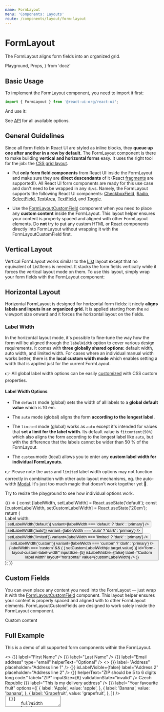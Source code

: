 ```yaml
---
name: FormLayout
menu: 'Components: Layouts'
route: /components/layout/form-layout
---
```


# FormLayout

The FormLayout aligns form fields into an organized grid.

  Playground,
  Props,
} from 'docz'

## Basic Usage

To implement the FormLayout component, you need to import it first:

```js
import { FormLayout } from '@react-ui-org/react-ui';
```

And use it:

<Playground>
  <FormLayout>
    <TextField id="my-text-field" label="A form element" />
  </FormLayout>
</Playground>

See [API](#api) for all available options.

## General Guidelines

Since all form fields in React UI are styled as inline blocks, they **queue up
one after another in a row by default.** The FormLayout component is there to
make building **vertical and horizontal forms** easy. It uses the right tool for
the job: the
[CSS grid layout](https://developer.mozilla.org/en-US/docs/Web/CSS/CSS_Grid_Layout).

- Put **only form field components** from React UI inside the FormLayout and
  make sure they are **direct descendants** of it (React
  [fragments](https://reactjs.org/docs/fragments.html)
  are supported!). All React UI form components are ready for this use case and
  don't need to be wrapped in any `div`s. Namely, the FormLayout supports the
  following React UI components:
  [CheckboxField](/components/ui/checkbox-field),
  [Radio](/components/ui/radio), [SelectField](/components/ui/select-field),
  [TextArea](/components/ui/text-area), [TextField](/components/ui/text-field),
  and [Toggle](/components/ui/toggle).

- Use the [FormLayoutCustomField](#custom-fields) component when you need to
  place any **custom content** inside the FormLayout. This layout helper ensures
  your content is properly spaced and aligned with other FormLayout elements.
  Do **not** try to put any custom HTML or React components directly into
  FormLayout without wrapping it with the FormLayoutCustomField first.

## Vertical Layout

Vertical FormLayout works similar to the [List](/components/layout/list) layout
except that no equivalent of ListItems is needed. It stacks the form fields
vertically while it forces the vertical layout mode on them. To use this layout,
simply wrap your form fields with the FormLayout component:

<Playground>
  <FormLayout>
    <TextField id="my-text-field-vertical-1" label="A form element" />
    <TextField id="my-text-field-vertical-2" label="Another form element" />
    <TextField id="my-text-field-vertical-3" label="Yet another one" />
  </FormLayout>
</Playground>

## Horizontal Layout

Horizontal FormLayout is designed for horizontal form fields: it nicely **aligns
labels and inputs in an organized grid.** It is applied starting from the `md`
viewport size onward and it forces the horizontal layout on the fields.

<Playground>
  <FormLayout fieldLayout="horizontal">
    <TextField id="my-text-field-horizontal-1" label="A form element" />
    <TextField id="my-text-field-horizontal-2" label="Another form element" />
    <TextField id="my-text-field-horizontal-3" label="Yet another one" />
  </FormLayout>
</Playground>

### Label Width

In the horizontal layout mode, it's possible to fine-tune the way how the form
will be aligned through the `labelWidth` option to cover various design
requirements. It comes with **three globally shared options:** default width,
auto width, and limited width. For cases where an individual manual width works
better, there is the **local custom width mode** which enables setting a width
that is applied just for the current FormLayout.

👉 All global label width options can be easily [customized](/customize/theming)
with CSS custom properties.

#### Label Width Options

- The `default` mode (global) sets the width of all labels to a **global default
  value** which is 10 em.

- The `auto` mode (global) aligns the form **according to the longest label.**

- The `limited` mode (global) works as `auto` except it's intended for values
  that **set a limit for the label width.** Its default value is
  `fitcontent(50%)` which also aligns the form according to the longest label
  like `auto`, but with the difference that the labels cannot be wider than
  50 % of the FormLayout.

- The `custom` mode (local) allows you to enter any **custom label width for
  individual FormLayouts.**

👉 Please note the `auto` and `limited` label width options may not function
correctly in combination with other auto layout mechanisms, eg. the auto-width
[Modal](/components/ui/modal). It's just too much magic that doesn't work
together yet 🎩.

Try to resize the playground to see how individual options work.

<Playground>
  {() => {
    const [labelWidth, setLabelWidth] = React.useState('default');
    const [customLabelWidth, setCustomLabelWidth] = React.useState('20em');
    return (
      <div>
        <div className="mb-6">
          <Toolbar align="baseline">
            <ToolbarItem>
              <span id="label-width-options-label">Label width:</span>
            </ToolbarItem>
            <ToolbarItem>
              <ButtonGroup aria-labelledby="#label-width-options-label">
                <Button
                  label="default"
                  clickHandler={() => setLabelWidth('default')}
                  variant={labelWidth === 'default' ? 'dark' : 'primary'}
                />
                <Button
                  label="auto"
                  clickHandler={() => setLabelWidth('auto')}
                  variant={labelWidth === 'auto' ? 'dark' : 'primary'}
                />
                <Button
                  label="limited"
                  clickHandler={() => setLabelWidth('limited')}
                  variant={labelWidth === 'limited' ? 'dark' : 'primary'}
                />
                <Button
                  label="custom"
                  clickHandler={() => setLabelWidth('custom')}
                  variant={labelWidth === 'custom' ? 'dark' : 'primary'}
                />
              </ButtonGroup>
            </ToolbarItem>
            {labelWidth === 'custom' && (
              <ToolbarItem>
                <TextField
                  changeHandler={(e) => (
                    setCustomLabelWidth(e.target.value)
                  )}
                  id="form-layout-custom-label-width"
                  inputSize={5}
                  isLabelVisible={false}
                  label="Custom label width"
                  layout="horizontal"
                  value={customLabelWidth}
                />
              </ToolbarItem>
            )}
          </Toolbar>
        </div>
        <FormLayout
          fieldLayout="horizontal"
          labelWidth={labelWidth === 'custom' ? customLabelWidth : labelWidth}
        >
          <TextField id="my-text-field-label-width-1" label="A form element" />
          <TextField
            id="my-text-field-label-width-2"
            label={'Another form element with a very long label that is so '
              + 'long that in the auto mode, it should make the label column '
              + 'grow until the inputs reach the end of the line, but it will '
              + 'not exceed 50 % of the FormLayout width in the limited label '
              + 'width mode'}
          />
          <TextField id="my-text-field-label-width-3" label="Yet another one" />
        </FormLayout>
      </div>
    );
  }}
</Playground>

## Custom Fields

You can even place any content you need into the FormLayout — just wrap it with
the [FormLayoutCustomField](#formlayoutcustomfield) component. This layout
helper ensures your content is properly spaced and aligned with to other
FormLayout elements. FormLayoutCustomFields are designed to work solely inside
the FormLayout component.

<Playground>
  <FormLayout fieldLayout="horizontal">
    <TextField id="my-text-field-custom-1" label="A form element" />
    <FormLayoutCustomField label="Optional label">
      <Placeholder bordered>Custom content</Placeholder>
    </FormLayoutCustomField>
    <TextField id="my-text-field-custom-2" label="Another form element" />
  </FormLayout>
</Playground>

## Full Example

This is a demo of all supported form components within the FormLayout.

<Playground>
  <FormLayout fieldLayout="horizontal" labelWidth="auto">
    <>
      <TextField
        id="form-layout-horizontal-first-name"
        changeHandler={() => {}}
        label="First Name"
      />
      <TextField
        id="form-layout-horizontal-last-name"
        changeHandler={() => {}}
        label="Last Name"
      />
    </>
    <TextField
      id="form-layout-horizontal-email"
      changeHandler={() => {}}
      label="Email address"
      type="email"
      helperText="Optional"
    />
    <>
      <TextField
        id="form-layout-horizontal-address-1"
        changeHandler={() => {}}
        label="Address"
        placeholder="Address line 1"
      />
      <TextField
        id="form-layout-horizontal-address-2"
        changeHandler={() => {}}
        isLabelVisible={false}
        label="Address 2"
        placeholder="Address line 2"
      />
      <TextField
        id="form-layout-horizontal-zip"
        changeHandler={() => {}}
        helperText="ZIP should be 5 to 6 digits long code."
        label="ZIP"
        inputSize={6}
        validationState="invalid"
      />
      <FormLayoutCustomField
        id="form-layout-horizontal-country"
        label="Country"
      >
        <span>Czech Republic</span>
      </FormLayoutCustomField>
      <CheckboxField
        id="form-layout-horizontal-delivery"
        changeHandler={() => {}}
        label="This is my delivery address"
      />
    </>
    <SelectField
      id="form-layout-horizontal-fruit"
      changeHandler={() => {}}
      label="Your favourite fruit"
      options={[
        {
          label: 'Apple',
          value: 'apple',
        },
        {
          label: 'Banana',
          value: 'banana',
        },
        {
          label: 'Grapefruit',
          value: 'grapefruit',
        },
      ]}
    />
    <TextArea
      id="form-layout-horizontal-message"
      changeHandler={() => {}}
      fullWidth
      label="Message"
      rows={3}
    />
    <Toggle
      id="form-layout-horizontal-newsletter"
      changeHandler={() => {}}
      checked
      label="Receive weekly newsletter"
      required
      description="Only once per week!"
    />
    <Radio
      id="form-layout-horizontal-fruit-2"
      changeHandler={() => {}}
      label="And fruit again!"
      options={[
        {
          label: 'Apple',
          value: 'apple',
        },
        {
          label: 'Banana',
          value: 'banana',
        },
        {
          label: 'Grapefruit',
          value: 'grapefruit',
        },
      ]}
      value="apple"
    />
  </FormLayout>
</Playground>

## API

<Props of={FormLayout} />

## FormLayoutCustomField

A place for custom content inside FormLayout.

<Props of={FormLayoutCustomField} />

---

Next: [Grid →](/components/layout/grid)
